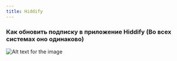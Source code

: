 ```yaml
---
title: Hiddify
---
```





### Как обновить подписку в приложение Hiddify (Во всех системах оно одинаково)

![Alt text for the image](https://vpnghost.space/manual/hiddify.png)